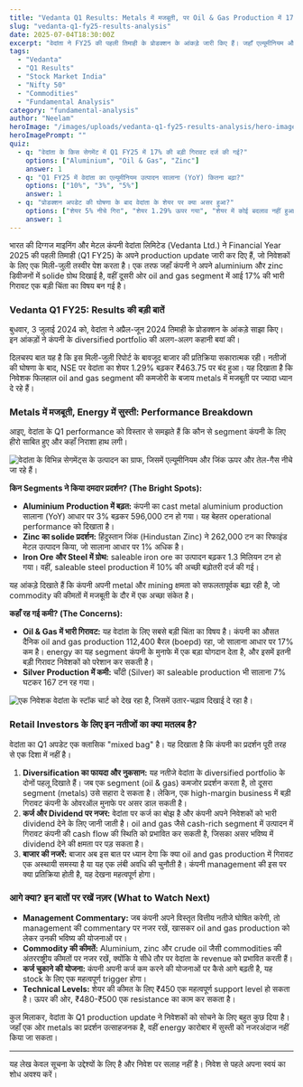 ```yaml
---
title: "Vedanta Q1 Results: Metals में मजबूती, पर Oil & Gas Production में 17% की बड़ी गिरावट"
slug: "vedanta-q1-fy25-results-analysis"
date: 2025-07-04T18:30:00Z
excerpt: "वेदांता ने FY25 की पहली तिमाही के प्रोडक्शन के आंकड़े जारी किए हैं। जहाँ एल्यूमीनियम और जिंक जैसे मेटल्स ने अच्छा प्रदर्शन किया, वहीं तेल और गैस सेगमेंट में 17% की भारी गिरावट ने चिंता बढ़ा दी है।"
tags:
  - "Vedanta"
  - "Q1 Results"
  - "Stock Market India"
  - "Nifty 50"
  - "Commodities"
  - "Fundamental Analysis"
category: "fundamental-analysis"
author: "Neelam"
heroImage: "/images/uploads/vedanta-q1-fy25-results-analysis/hero-image.jpg"
heroImagePrompt: ""
quiz:
  - q: "वेदांता के किस सेगमेंट में Q1 FY25 में 17% की बड़ी गिरावट दर्ज की गई?"
    options: ["Aluminium", "Oil & Gas", "Zinc"]
    answer: 1
  - q: "Q1 FY25 में वेदांता का एल्यूमीनियम उत्पादन सालाना (YoY) कितना बढ़ा?"
    options: ["10%", "3%", "5%"]
    answer: 1
  - q: "प्रोडक्शन अपडेट की घोषणा के बाद वेदांता के शेयर पर क्या असर हुआ?"
    options: ["शेयर 5% नीचे गिरा", "शेयर 1.29% ऊपर गया", "शेयर में कोई बदलाव नहीं हुआ"]
    answer: 1
---
```


भारत की दिग्गज माइनिंग और मेटल कंपनी वेदांता लिमिटेड (Vedanta Ltd.) ने Financial Year 2025 की पहली तिमाही (Q1 FY25) के अपने production update जारी कर दिए हैं, जो निवेशकों के लिए एक मिली-जुली तस्वीर पेश करता है। एक तरफ जहाँ कंपनी ने अपने aluminium और zinc डिवीजनों में solide ग्रोथ दिखाई है, वहीं दूसरी ओर oil and gas segment में आई 17% की भारी गिरावट एक बड़ी चिंता का विषय बन गई है।

### Vedanta Q1 FY25: Results की बड़ी बातें

बुधवार, 3 जुलाई 2024 को, वेदांता ने अप्रैल-जून 2024 तिमाही के प्रोडक्शन के आंकड़े साझा किए। इन आंकड़ों ने कंपनी के diversified portfolio की अलग-अलग कहानी बयां की।

दिलचस्प बात यह है कि इस मिली-जुली रिपोर्ट के बावजूद बाजार की प्रतिक्रिया सकारात्मक रही। नतीजों की घोषणा के बाद, NSE पर वेदांता का शेयर 1.29% बढ़कर ₹463.75 पर बंद हुआ। यह दिखाता है कि निवेशक फिलहाल oil and gas segment की कमजोरी के बजाय metals में मजबूती पर ज्यादा ध्यान दे रहे हैं।

### Metals में मजबूती, Energy में सुस्ती: Performance Breakdown

आइए, वेदांता के Q1 performance को विस्तार से समझते हैं कि कौन से segment कंपनी के लिए हीरो साबित हुए और कहाँ निराशा हाथ लगी।

![वेदांता के विभिन्न सेगमेंट्स के उत्पादन का ग्राफ, जिसमें एल्यूमीनियम और जिंक ऊपर और तेल-गैस नीचे जा रहे हैं।](/images/uploads/vedanta-q1-fy25-results-analysis/production-chart.png)

**किन Segments ने किया दमदार प्रदर्शन? (The Bright Spots):**

*   **Aluminium Production में बढ़त:** कंपनी का cast metal aluminium production सालाना (YoY) आधार पर 3% बढ़कर 596,000 टन हो गया। यह बेहतर operational performance को दिखाता है।
*   **Zinc का solide प्रदर्शन:** हिंदुस्तान जिंक (Hindustan Zinc) ने 262,000 टन का रिफाइंड मेटल उत्पादन किया, जो सालाना आधार पर 1% अधिक है।
*   **Iron Ore और Steel में ग्रोथ:** saleable iron ore का उत्पादन बढ़कर 1.3 मिलियन टन हो गया। वहीं, saleable steel production में 10% की अच्छी बढ़ोतरी दर्ज की गई।

यह आंकड़े दिखाते हैं कि कंपनी अपनी metal और mining क्षमता को सफलतापूर्वक बढ़ा रही है, जो commodity की कीमतों में मजबूती के दौर में एक अच्छा संकेत है।

**कहाँ रह गई कमी? (The Concerns):**

*   **Oil & Gas में भारी गिरावट:** यह वेदांता के लिए सबसे बड़ी चिंता का विषय है। कंपनी का औसत दैनिक oil and gas production 112,400 बैरल (boepd) रहा, जो सालाना आधार पर 17% कम है। energy का यह segment कंपनी के मुनाफे में एक बड़ा योगदान देता है, और इसमें इतनी बड़ी गिरावट निवेशकों को परेशान कर सकती है।
*   **Silver Production में कमी:** चाँदी (Silver) का saleable production भी सालाना 7% घटकर 167 टन रह गया।

![एक निवेशक वेदांता के स्टॉक चार्ट को देख रहा है, जिसमें उतार-चढ़ाव दिखाई दे रहा है।](/images/uploads/vedanta-q1-fy25-results-analysis/investor-view.png)

### Retail Investors के लिए इन नतीजों का क्या मतलब है?

वेदांता का Q1 अपडेट एक क्लासिक "mixed bag" है। यह दिखाता है कि कंपनी का प्रदर्शन पूरी तरह से एक दिशा में नहीं है।

1.  **Diversification का फायदा और नुकसान:** यह नतीजे वेदांता के diversified portfolio के दोनों पहलू दिखाते हैं। जब एक segment (oil & gas) कमजोर प्रदर्शन करता है, तो दूसरा segment (metals) उसे सहारा दे सकता है। लेकिन, एक high-margin business में बड़ी गिरावट कंपनी के ओवरऑल मुनाफे पर असर डाल सकती है।
2.  **कर्ज और Dividend पर नजर:** वेदांता पर कर्ज का बोझ है और कंपनी अपने निवेशकों को भारी dividend देने के लिए जानी जाती है। oil and gas जैसे cash-rich segment में उत्पादन में गिरावट कंपनी की cash flow की स्थिति को प्रभावित कर सकती है, जिसका असर भविष्य में dividend देने की क्षमता पर पड़ सकता है।
3.  **बाजार की नजरें:** बाजार अब इस बात पर ध्यान देगा कि क्या oil and gas production में गिरावट एक अस्थायी समस्या है या यह एक लंबी अवधि की चुनौती है। कंपनी management की इस पर क्या प्रतिक्रिया होती है, यह देखना महत्वपूर्ण होगा।

### आगे क्या? इन बातों पर रखें नज़र (What to Watch Next)

*   **Management Commentary:** जब कंपनी अपने विस्तृत वित्तीय नतीजे घोषित करेगी, तो management की commentary पर नजर रखें, खासकर oil and gas production को लेकर उनकी भविष्य की योजनाओं पर।
*   **Commodity की कीमतें:** Aluminium, zinc और crude oil जैसी commodities की अंतरराष्ट्रीय कीमतों पर नजर रखें, क्योंकि ये सीधे तौर पर वेदांता के revenue को प्रभावित करती हैं।
*   **कर्ज चुकाने की योजना:** कंपनी अपनी कर्ज कम करने की योजनाओं पर कैसे आगे बढ़ती है, यह stock के लिए एक महत्वपूर्ण trigger होगा।
*   **Technical Levels:** शेयर की कीमत के लिए ₹450 एक महत्वपूर्ण support level हो सकता है। ऊपर की ओर, ₹480-₹500 एक resistance का काम कर सकता है।

कुल मिलाकर, वेदांता के Q1 production update ने निवेशकों को सोचने के लिए बहुत कुछ दिया है। जहाँ एक ओर metals का प्रदर्शन उत्साहजनक है, वहीं energy कारोबार में सुस्ती को नजरअंदाज नहीं किया जा सकता।

---
यह लेख केवल सूचना के उद्देश्यों के लिए है और निवेश पर सलाह नहीं है। निवेश से पहले अपना स्वयं का शोध अवश्य करें।